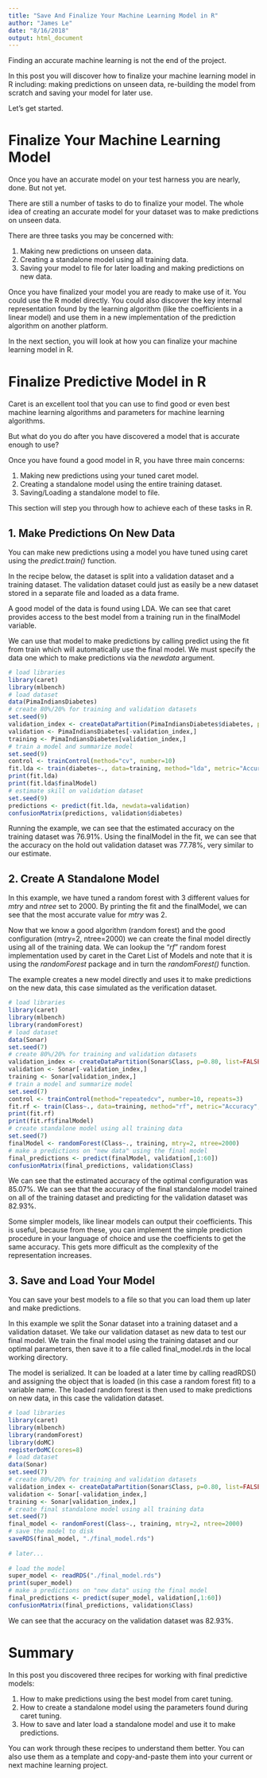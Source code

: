 ```yaml
---
title: "Save And Finalize Your Machine Learning Model in R"
author: "James Le"
date: "8/16/2018"
output: html_document
---
```


Finding an accurate machine learning is not the end of the project.

In this post you will discover how to finalize your machine learning model in R including: making predictions on unseen data, re-building the model from scratch and saving your model for later use.

Let’s get started.

# Finalize Your Machine Learning Model

Once you have an accurate model on your test harness you are nearly, done. But not yet.

There are still a number of tasks to do to finalize your model. The whole idea of creating an accurate model for your dataset was to make predictions on unseen data.

There are three tasks you may be concerned with:

1. Making new predictions on unseen data.
2. Creating a standalone model using all training data.
3. Saving your model to file for later loading and making predictions on new data.

Once you have finalized your model you are ready to make use of it. You could use the R model directly. You could also discover the key internal representation found by the learning algorithm (like the coefficients in a linear model) and use them in a new implementation of the prediction algorithm on another platform.

In the next section, you will look at how you can finalize your machine learning model in R.

# Finalize Predictive Model in R
Caret is an excellent tool that you can use to find good or even best machine learning algorithms and parameters for machine learning algorithms.

But what do you do after you have discovered a model that is accurate enough to use?

Once you have found a good model in R, you have three main concerns:

1. Making new predictions using your tuned caret model.
2. Creating a standalone model using the entire training dataset.
3. Saving/Loading a standalone model to file.

This section will step you through how to achieve each of these tasks in R.

## 1. Make Predictions On New Data
You can make new predictions using a model you have tuned using caret using the *predict.train()* function.

In the recipe below, the dataset is split into a validation dataset and a training dataset. The validation dataset could just as easily be a new dataset stored in a separate file and loaded as a data frame.

A good model of the data is found using LDA. We can see that caret provides access to the best model from a training run in the finalModel variable.

We can use that model to make predictions by calling predict using the fit from train which will automatically use the final model. We must specify the data one which to make predictions via the *newdata* argument.

```r
# load libraries
library(caret)
library(mlbench)
# load dataset
data(PimaIndiansDiabetes)
# create 80%/20% for training and validation datasets
set.seed(9)
validation_index <- createDataPartition(PimaIndiansDiabetes$diabetes, p=0.80, list=FALSE)
validation <- PimaIndiansDiabetes[-validation_index,]
training <- PimaIndiansDiabetes[validation_index,]
# train a model and summarize model
set.seed(9)
control <- trainControl(method="cv", number=10)
fit.lda <- train(diabetes~., data=training, method="lda", metric="Accuracy", trControl=control)
print(fit.lda)
print(fit.lda$finalModel)
# estimate skill on validation dataset
set.seed(9)
predictions <- predict(fit.lda, newdata=validation)
confusionMatrix(predictions, validation$diabetes)

```

Running the example, we can see that the estimated accuracy on the training dataset was 76.91%. Using the finalModel in the fit, we can see that the accuracy on the hold out validation dataset was 77.78%, very similar to our estimate.

## 2. Create A Standalone Model

In this example, we have tuned a random forest with 3 different values for *mtry* and *ntree* set to 2000. By printing the fit and the finalModel, we can see that the most accurate value for *mtry* was 2.

Now that we know a good algorithm (random forest) and the good configuration (mtry=2, ntree=2000) we can create the final model directly using all of the training data. We can lookup the “*rf*” random forest implementation used by caret in the Caret List of Models and note that it is using the *randomForest* package and in turn the *randomForest()* function.

The example creates a new model directly and uses it to make predictions on the new data, this case simulated as the verification dataset.

```r
# load libraries
library(caret)
library(mlbench)
library(randomForest)
# load dataset
data(Sonar)
set.seed(7)
# create 80%/20% for training and validation datasets
validation_index <- createDataPartition(Sonar$Class, p=0.80, list=FALSE)
validation <- Sonar[-validation_index,]
training <- Sonar[validation_index,]
# train a model and summarize model
set.seed(7)
control <- trainControl(method="repeatedcv", number=10, repeats=3)
fit.rf <- train(Class~., data=training, method="rf", metric="Accuracy", trControl=control, ntree=2000)
print(fit.rf)
print(fit.rf$finalModel)
# create standalone model using all training data
set.seed(7)
finalModel <- randomForest(Class~., training, mtry=2, ntree=2000)
# make a predictions on "new data" using the final model
final_predictions <- predict(finalModel, validation[,1:60])
confusionMatrix(final_predictions, validation$Class)
```

We can see that the estimated accuracy of the optimal configuration was 85.07%. We can see that the accuracy of the final standalone model trained on all of the training dataset and predicting for the validation dataset was 82.93%.

Some simpler models, like linear models can output their coefficients. This is useful, because from these, you can implement the simple prediction procedure in your language of choice and use the coefficients to get the same accuracy. This gets more difficult as the complexity of the representation increases.

## 3. Save and Load Your Model
You can save your best models to a file so that you can load them up later and make predictions.

In this example we split the Sonar dataset into a training dataset and a validation dataset. We take our validation dataset as new data to test our final model. We train the final model using the training dataset and our optimal parameters, then save it to a file called final_model.rds in the local working directory.

The model is serialized. It can be loaded at a later time by calling readRDS() and assigning the object that is loaded (in this case a random forest fit) to a variable name. The loaded random forest is then used to make predictions on new data, in this case the validation dataset.

```r
# load libraries
library(caret)
library(mlbench)
library(randomForest)
library(doMC)
registerDoMC(cores=8)
# load dataset
data(Sonar)
set.seed(7)
# create 80%/20% for training and validation datasets
validation_index <- createDataPartition(Sonar$Class, p=0.80, list=FALSE)
validation <- Sonar[-validation_index,]
training <- Sonar[validation_index,]
# create final standalone model using all training data
set.seed(7)
final_model <- randomForest(Class~., training, mtry=2, ntree=2000)
# save the model to disk
saveRDS(final_model, "./final_model.rds")
 
# later...
 
# load the model
super_model <- readRDS("./final_model.rds")
print(super_model)
# make a predictions on "new data" using the final model
final_predictions <- predict(super_model, validation[,1:60])
confusionMatrix(final_predictions, validation$Class)
```

We can see that the accuracy on the validation dataset was 82.93%.

# Summary
In this post you discovered three recipes for working with final predictive models:

1. How to make predictions using the best model from caret tuning.
2. How to create a standalone model using the parameters found during caret tuning.
3. How to save and later load a standalone model and use it to make predictions.

You can work through these recipes to understand them better. You can also use them as a template and copy-and-paste them into your current or next machine learning project.
